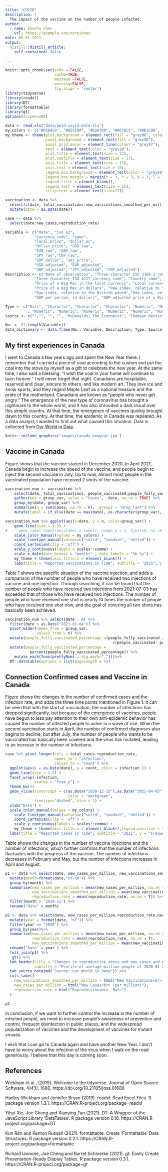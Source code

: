 ```yaml
---
title: "COVID"
description: |
  The impact of the vaccine on the number of people infected.
author:
  - name: Shaohu Chen
    url: https://example.com/norajones
date: 08-31-2021
output:
  distill::distill_article:
    self_contained: false

---
```


```r
knitr::opts_chunk$set(echo = FALSE, 
                      cache=TRUE, 
                      message =FALSE, 
                      warning=FALSE, 
                      fig.align = 'center')
library(tidyverse)
library(readxl)
library(DT)
library(formattable)
library(gt)
options(scipen=200)

data <- read_xls("data/owid-covid-data.xls")
my_colors <- c("#05A4C0", "#85CEDA", "#D2A7D8", "#A67BC5", "#BB1C8B", "#8D266E")
my_theme <- theme(plot.background = element_rect(fill = "grey98", color = "grey20"),
                  panel.background = element_rect(fill = "grey98"),
                  panel.grid.major = element_line(colour = "grey87"),
                  text = element_text(color = "grey20"),
                  plot.title = element_text(size = 22),
                  plot.subtitle = element_text(size = 17),
                  axis.title = element_text(size = 15),
                  axis.text = element_text(size = 15),
                  legend.box.background = element_rect(color = "grey20", fill = "grey98", size = 0.1),
                  legend.box.margin = margin(t = 3, r = 3, b = 3, l = 3),
                  legend.title = element_blank(),
                  legend.text = element_text(size = 15),
                  strip.text = element_text(size=17))
```


```r
vaccination <- data %>% 
  select(c(date, total_vaccinations:new_vaccinations_smoothed_per_million, -c(total_boosters_per_hundred,total_boosters))) %>% 
  mutate(date = as.Date(date))

case <- data %>% 
  select(date:new_cases,reproduction_rate) 

```


```r
Variable <- c("date", "iso_a3", 
             "currency_code", "name",
             "local_price", "dollar_ex",
             "dollar_price", "USD_raw",
             "EUR_raw", "GBP_raw",
             "JPY_raw","CNY_raw",
             "GDP_dollar", "adj_price", 
             "USD_adjusted", "EUR_adjusted", 
             "GBP_adjusted", "JPY_adjusted", "CNY_adjusted")
Description <- c("Date of observation", "Three-character ISO 3166-1 country code", 
             "Three-character ISO 4217 currency code", "Country name",
             "Price of a Big Mac in the local currency", "Local currency units per dollar",
             "Price of a Big Mac in dollars", "Raw index, relative to the US dollar","Raw index, relative to the Euro",
             "Raw index, relative to the British pound","Raw index, relative to the Japanese yen","Raw index, relative to the Chinese yuan",
             "GDP per person, in dollars", "GDP-adjusted price of a Big Mac, in dollars", "Adjusted index, relative to the US dollar", "Adjusted index, relative to the Euro", "Adjusted index, relative to the British pound", "Adjusted index, relative to the Japanese yen", "Adjusted index, relative to the Chinese yuan")

Type <- c("Date", "Character", "Character", "Character", "Numeric", "Numeric", "Numeric", "Numeric", "Numeric", "Numeric", "Numeric", "Numeric"
          , "Numeric", "Numeric", "Numeric", "Numeric", "Numeric", "Numeric", "Numeric")
Source <- c("","", "", "", "McDonalds; The Economist", "Thomson Reuters","", "", "", "","", "", "IMF", "","", "", "",  "", "")

No. <- (1:length(Variable))
data_dictionary <- data.frame(No., Variable, Description, Type, Source)

```

## My first experiences in Canada

I went to Canada a few years ago and spent the New Year there. I remember that I carried a piece of coal according to the custom and put the coal into the stove by myself as a gift to celebrate the new year. At the same time, I also said a blessing: "I wish the coal in your home will continue to burn forever." I will never forget that night. Canadians are hospitable, reserved and clear, sincere to others, and like modern art. They love ice and snow sports, and they regard Maple Leaf as a national treasure and the pride of the motherland. Canadians are known as "people who never get angry." The emergence of the new type of coronavirus has brought a nightmare to the whole world, and it has also shrouded a dark cloud over this simple country. At that time, the emergence of vaccines quickly brought dawn to this country. At that time, the epidemic in Canada was repeated. As a data analyst, I wanted to find out what caused this situation. Data is collected from [Our World in Data](https://ourworldindata.org/covid-vaccinations?country=CAN).

```r
knitr::include_graphics("images/canada_newyear.jpg")
```


## Vaccine in Canada

Figure shows that the vaccine started in December 2020. In April 2021, Canada begin to increase the speed of the vaccine, and people begin to inject the second vaccine in July. Up to now, almost most people in the vaccinated population have received 2 shots of the vaccine.

```r
vaccination_num <- vaccination %>%
    select(date, total_vaccinations, people_vaccinated,people_fully_vaccinated) %>%
    gather(key = group_var, value = "Cases", -date, na.rm = TRUE) %>%
    group_by(date, group_var) %>%
    summarise(n = sum(Cases, na.rm = F), .groups = "drop_last") %>%
    mutate(label = if_else(date == max(date), as.character(group_var), NA_character_)) 

vaccination_num %>% ggplot(aes(x=date, y = n, color=group_var)) + 
    geom_line(size = 1.5) +
#     geom_label_repel(aes(label = label), nudge_x = 2, hjust=0, na.rm = TRUE, label.size = 0.1, size=3, segment.size = 0.1)
    scale_color_manual(values = my_colors) +
    scale_linetype_manual(values=c("solid", "twodash", "dotted")) +
    coord_cartesian(clip = 'off') +
    scale_y_continuous(labels = scales::comma) +
    scale_x_date(date_breaks = "months" , date_labels = "%b-%y") +
    my_theme + theme(axis.title.x = element_blank()) +
    labs(title = "Reported vaccinations in Time", subtitle = "2021", y = "Frequency")
```

Table 1 shows the specific situation of the vaccine injection, and adds a comparison of the number of people who have received two injections of vaccine and one injection. Through searching, it can be found that the number of people who have received two injections from 2021-07-03 has exceeded that of those who have received two injections. The number of people who have received one shot is nearly 10 times the number of people who have received one shot now, and the goal of covering all two shots has basically been achieved.

```r
vaccination_num %>% select(date : n) %>% 
  filter(date > as.Date("2021-01-04")) %>% 
  pivot_wider(names_from = group_var, 
              values_from = n) %>% 
  mutate(people_fully_vaccinated_percentage =(people_fully_vaccinated /
                                                c(people_vaccinated- people_fully_vaccinated))) %>% 
  mutate(people_fully_vaccinated_percentage = 
           percent(people_fully_vaccinated_percentage)) %>% 
    mutate_each(funs(prettyNum(., big.mark=",")))%>%  
  DT::datatable(options = list(pageLength = 4)) 

```

## Connection Confirmed cases and Vaccine in Canada

Figure shows the changes in the number of confirmed cases and the infection rate, and adds the three time points mentioned in Figure 1. It can be seen that with the start of vaccination, the number of infections has dropped significantly, but because of the emergence of vaccines, people have begun to less pay attention to their own anti-epidemic behavior has caused the number of infected people to usher in a wave of rise. When the second vaccination starts in April, the number of confirmed diagnoses also begins to decline, but after July, the number of people who wants to be vaccinated has basically been covered and the virus has mutated, leading to an increase in the number of infections.


```r
case %>% pivot_longer(cols = total_cases:reproduction_rate,
                      names_to = "infection",
                      values_to = "count") %>% 
  ggplot(aes(x = as.Date(date), y = count, color = infection )) +
  geom_line(size = 1.5) +
  facet_wrap(~infection,
             scales = "free_y") +
  theme_bw()+
  geom_vline(xintercept = c(as.Date("2020-12-15"),as.Date("2021-04-05"),as.Date("2021-07-15")),
                            color = "darkgreen", 
             linetype="dashed", size = 1) +
  xlab("Date") +
  scale_color_manual(values = my_colors) +
    scale_linetype_manual(values=c("solid", "twodash", "dotted")) +
    coord_cartesian(clip = 'off') +
    scale_y_continuous(labels = scales::comma) +
    my_theme + theme(axis.title.x = element_blank(),legend.position = "bottom") +
  labs(title = "Reported Cases in Time", subtitle = "2021", y = "Frequency")
```

Table shows the changes in the number of vaccine injections and the number of infections, which further confirms that the number of infections fluctuates with the progress of the vaccine. The number of infections decreases in February and May, but the number of infections increases in April and August. 

```r
p1 <- data %>% select(date, new_cases_per_million, new_vaccinations_smoothed_per_million,reproduction_rate) %>%
  mutate(month=format(date,"%Y-%m")) %>%
  group_by(month) %>% 
  summarise(new_cases_per_million = mean(new_cases_per_million, na.rm = T),
            new_vaccinations_smoothed_per_million = mean(new_vaccinations_smoothed_per_million, na.rm = T),
            reproduction_rate = mean(reproduction_rate, na.rm = T)) %>% 
  filter(month > '2020-11') %>% 
  rename("Date" = month)

p2 <- data %>% select(date, new_cases_per_million,reproduction_rate,new_vaccinations_smoothed_per_million) %>%
  mutate(year = format(date, "%Y")) %>%
  filter(year == "2020") %>% 
  group_by(year)%>% 
  summarise(new_cases_per_million = mean(new_cases_per_million, na.rm = T),
            reproduction_rate = mean(reproduction_rate, na.rm = T),
            new_vaccinations_smoothed_per_million = mean(new_vaccinations_smoothed_per_million, na.rm = T)) %>% 
  rename("Date" = year ) %>% 
  full_join(p1) %>% 
   gt() %>%
  tab_header(title = "Changes in reproductive rates and new cases and new vaccinations about COVID-19 in Canada",
             subtitle = "Profile of average million people of 2020-01-26 to now") %>% 
  tab_source_note(md("Source: Our World in Data")) %>% 
  cols_label(
    new_vaccinations_smoothed_per_million = html("New Vaccinations<br>(per million)"),
    new_cases_per_million = html("New Cases<br> (per million)"),
    reproduction_rate = html("Reproduction<br>  Rate")
  ) 

p2
```

In conclusion, if we want to further control the increase in the number of infected people, we need to increase people's awareness of prevention and control, frequent disinfection in public places, and the widespread popularization of vaccines and the development of vaccines for mutant viruses.

I wish that I can go to Canada again and have another New Year. I don’t have to worry about the infection of the virus when I walk on the road generously. I believe that this day is coming soon.

## References

Wickham et al., (2019). Welcome to the tidyverse. Journal of Open Source Software,
  4(43), 1686, https://doi.org/10.21105/joss.01686
  
Hadley Wickham and Jennifer Bryan (2019). readxl: Read Excel Files. R package
  version 1.3.1. https://CRAN.R-project.org/package=readxl
  
Yihui Xie, Joe Cheng and Xianying Tan (2021). DT: A Wrapper of the JavaScript
  Library 'DataTables'. R package version 0.18. https://CRAN.R-project.org/package=DT
  
Kun Ren and Kenton Russell (2021). formattable: Create 'Formattable' Data
  Structures. R package version 0.2.1. https://CRAN.R-project.org/package=formattable

Richard Iannone, Joe Cheng and Barret Schloerke (2021). gt: Easily Create
  Presentation-Ready Display Tables. R package version 0.3.1.
  https://CRAN.R-project.org/package=gt